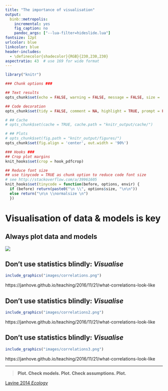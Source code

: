 ```yaml
---
title: "The importance of visualisation"
output:
  binb::metropolis:
    incremental: yes
    fig_caption: no
    pandoc_args: ["--lua-filter=hideslide.lua"]
fontsize: 12pt
urlcolor: blue
linkcolor: blue
header-includes:
  - \definecolor{shadecolor}{RGB}{230,230,230}
aspectratio: 43  # use 169 for wide format
---
```



```r

library("knitr")

### Chunk options ###

## Text results
opts_chunk$set(echo = FALSE, warning = FALSE, message = FALSE, size = 'tiny')

## Code decoration
opts_chunk$set(tidy = FALSE, comment = NA, highlight = TRUE, prompt = FALSE, crop = TRUE)

# ## Cache
# opts_chunk$set(cache = TRUE, cache.path = "knitr_output/cache/")

# ## Plots
# opts_chunk$set(fig.path = "knitr_output/figures/")
opts_chunk$set(fig.align = 'center', out.width = '90%')

### Hooks ###
## Crop plot margins
knit_hooks$set(crop = hook_pdfcrop)

## Reduce font size
## use tinycode = TRUE as chunk option to reduce code font size
# see http://stackoverflow.com/a/39961605
knit_hooks$set(tinycode = function(before, options, envir) {
  if (before) return(paste0("\n \\", options$size, "\n\n"))
  else return("\n\n \\normalsize \n")
  })

```


# Visualisation of data & models is key 

## Always plot data and models

![](images/anscombe.png)


## Don't use statistics blindly: *Visualise*

```r
include_graphics("images/correlations.png")
```

\tiny https://janhove.github.io/teaching/2016/11/21/what-correlations-look-like



## Don't use statistics blindly: *Visualise*

```r
include_graphics("images/correlations2.png")
```

\tiny https://janhove.github.io/teaching/2016/11/21/what-correlations-look-like



## Don't use statistics blindly: *Visualise*

```r
include_graphics("images/correlations3.png")
```

\tiny https://janhove.github.io/teaching/2016/11/21/what-correlations-look-like



----

> **Plot. Check models. Plot. Check assumptions. Plot.**

\raggedright
\scriptsize [Lavine 2014 *Ecology*](http://dx.doi.org/10.1890/13-1112.1)
\raggedleft










